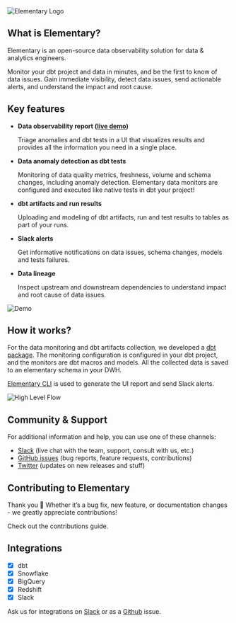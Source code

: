 <Example>
  <div class="dark:bg-slate-200 rounded-md p-4">
    <img src="https://res.cloudinary.com/mintlify/image/upload/v1659304877/elementary/Logo_V2_chbdpu.png" alt="Elementary Logo" />
  </div>
</Example>

## What is Elementary?

Elementary is an open-source data observability solution for data & analytics engineers.

Monitor your dbt project and data in minutes, and be the first to know of data issues. Gain immediate
visibility, detect data issues, send actionable alerts, and understand the impact and root cause.

## Key features

- **Data observability report ([live demo](https://storage.googleapis.com/elementary_static/elementary_demo.html))** 
 
  Triage anomalies and dbt tests in a UI that visualizes results and provides all the information you need in a single place.

- **Data anomaly detection as dbt tests** 

  Monitoring of data quality metrics, freshness, volume and schema changes, including anomaly detection. Elementary data monitors are configured and executed like native tests in dbt your project!

- **dbt artifacts and run results** 
 
  Uploading and modeling of dbt artifacts, run and test results to tables as part of your runs.

- **Slack alerts** 

  Get informative notifications on data issues, schema changes, models and tests failures.

- **Data lineage** 

  Inspect upstream and downstream dependencies to understand impact and root cause of data issues.

<img src="https://res.cloudinary.com/mintlify/image/upload/v1659304880/elementary/Demo-2-screens_k98bdr.gif" alt="Demo" />


## How it works?

For the data monitoring and dbt artifacts collection, we developed a [dbt package](./quickstart-data-monitoring#install-the-dbt-package).
The monitoring configuration is configured in your dbt project, and the monitors are dbt macros and models. All the collected data is saved to an elementary schema in your DWH.

[Elementary CLI](../learn/cli-install#install-and-configure) is used to generate the UI report and send Slack alerts.

<img src="https://res.cloudinary.com/mintlify/image/upload/v1659304881/elementary/High-level-flow_d21jfj.png" alt="High Level Flow" />


## Community & Support

For additional information and help, you can use one of these channels:

- [Slack](https://join.slack.com/t/elementary-community/shared_invite/zt-uehfrq2f-zXeVTtXrjYRbdE_V6xq4Rg) (live chat with the team, support, consult with us, etc.)
- [GitHub issues](https://github.com/elementary-data/elementary-lineage/issues) (bug reports, feature requests, contributions)
- [Twitter](https://twitter.com/ElementaryData) (updates on new releases and stuff)

## Contributing to Elementary

Thank you 🧡 Whether it’s a bug fix, new feature, or documentation changes - we greatly appreciate contributions!

Check out the contributions guide.

## Integrations

- [x] dbt
- [x] Snowflake
- [x] BigQuery
- [x] Redshift
- [x] Slack

Ask us for integrations on [Slack](https://join.slack.com/t/elementary-community/shared_invite/zt-uehfrq2f-zXeVTtXrjYRbdE_V6xq4Rg) or as a [Github](https://github.com/elementary-data/elementary) issue.
